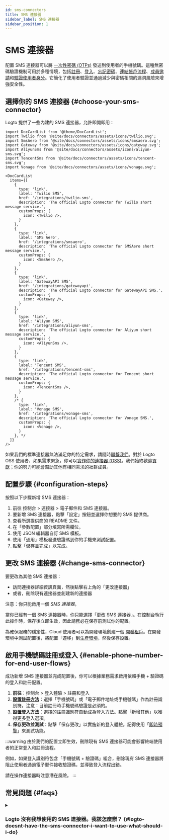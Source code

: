 ```yaml
---
id: sms-connectors
title: SMS 連接器
sidebar_label: SMS 連接器
sidebar_position: 1
---
```


# SMS 連接器

配置 SMS 連接器可以將 [一次性密碼 (OTPs)](https://auth.wiki/otp) 發送到使用者的手機號碼。這種無密碼驗證機制可用於多種情境，包括[註冊](/end-user-flows/sign-up-and-sign-in/sign-up)、[登入](/end-user-flows/sign-up-and-sign-in/sign-in)、[忘記密碼](/end-user-flows/sign-up-and-sign-in/reset-password)、[連結帳戶流程](/end-user-flows/sign-up-and-sign-in/social-sign-in#account-linking)、[成員邀請](/end-user-flows/organization-experience/invite-organization-members)和[驗證使用者身分](/end-user-flows/security-verification)。它簡化了使用者驗證並通過減少與密碼相關的漏洞風險來增強安全性。

## 選擇你的 SMS 連接器 \{#choose-your-sms-connector}

Logto 提供了一些內建的 SMS 連接器，允許即開即用：

```mdx-code-block
import DocCardList from '@theme/DocCardList';
import Twilio from '@site/docs/connectors/assets/icons/twilio.svg';
import SmsAero from '@site/docs/connectors/assets/icons/smsaero.svg';
import Gateway from '@site/docs/connectors/assets/icons/gateway.svg';
import AliyunSms from '@site/docs/connectors/assets/icons/aliyun-sms.svg';
import TencentSms from '@site/docs/connectors/assets/icons/tencent-sms.svg';
import Vonage from '@site/docs/connectors/assets/icons/vonage.svg';

<DocCardList
  items={[
    {
      type: 'link',
      label: 'Twilio SMS',
      href: '/integrations/twilio-sms',
      description: 'The official Logto connector for Twilio short message service.',
      customProps: {
        icon: <Twilio />,
      }
    },
    {
      type: 'link',
      label: 'SMS Aero',
      href: '/integrations/smsaero',
      description: 'The official Logto connector for SMSAero short message service.',
      customProps: {
        icon: <SmsAero />,
      }
    },
    {
      type: 'link',
      label: 'GatewayAPI SMS',
      href: '/integrations/gatewayapi',
      description: 'The official Logto connector for GatewayAPI SMS.',
      customProps: {
        icon: <Gateway />,
      }
    },
    {
      type: 'link',
      label: 'Aliyun SMS',
      href: '/integrations/aliyun-sms',
      description: 'The official Logto connector for Aliyun short message service.',
      customProps: {
        icon: <AliyunSms />,
      }
    },
    {
      type: 'link',
      label: 'Tencent SMS',
      href: '/integrations/tencent-sms',
      description: 'The official Logto connector for Tencent short message service.',
      customProps: {
        icon: <TencentSms />,
      }
    },
    /* {
      type: 'link',
      label: 'Vonage SMS',
      href: '/integrations/vonage-sms',
      description: 'The official Logto connector for Vonage SMS.',
      customProps: {
        icon: <Vonage />,
      }
    }, */
  ]}
/>
```

如果我們的標準連接器無法滿足你的特定需求，請隨時[聯繫我們](https://logto.productlane.com/roadmap)。對於 Logto OSS 使用者，如果需求緊急，你可以[實作你的連接器 (OSS)](/logto-oss/develop-your-connector/implement-connectors#build-a-passwordless-connector)。我們始終歡迎[貢獻](/logto-oss/contribution)；你的努力可能會幫助其他有相同需求的社群成員。

## 配置步驟 \{#configuration-steps}

按照以下步驟新增 SMS 連接器：

1. 前往 <CloudLink to="/connectors/passwordless">控制台 > 連接器 > 電子郵件和 SMS 連接器</CloudLink>。
2. 要新增 SMS 連接器，點擊「設定」按鈕並選擇你想要的 SMS 提供商。
3. 查看所選提供商的 README 文件。
4. 在「參數配置」部分填寫所需欄位。
5. 使用 JSON 編輯器自訂 SMS 模板。
6. 使用「通用」模板發送驗證碼到你的手機來測試配置。
7. 點擊「儲存並完成」以完成。

## 更改 SMS 連接器 \{#change-sms-connector}

要更改為其他 SMS 連接器：

- 訪問連接器詳細資訊頁面，然後點擊右上角的「更改連接器」
- 或者，刪除現有連接器並創建新的連接器

注意：你只能啟用一個 _SMS 連接器_。

當你已經有一個 SMS 連接器時，你只能選擇「更改 SMS 連接器」。在控制台執行此操作時，保存後立即生效，因此請務必在保存前測試你的配置。

為確保服務的穩定性，Cloud 使用者可以為開發環境創建一個 [開發租戶](/logto-cloud/tenant-settings#development)。在開發環境中測試配置後，將配置「遷移」到[生產環境](/logto-cloud/tenant-settings#production)，然後保存設置。

## 啟用手機號碼註冊或登入 \{#enable-phone-number-for-end-user-flows}

成功新增 SMS 連接器並完成配置後，你可以根據業務需求啟用依賴手機 + 驗證碼的登入和註冊配置。

1. **前往**：<CloudLink to="/sign-in-experience/sign-up-and-sign-in">控制台 > 登入體驗 > 註冊和登入</CloudLink>
2. [**設置註冊方法**](/end-user-flows/sign-up-and-sign-in/sign-up)：選擇「手機號碼」或「電子郵件地址或手機號碼」作為註冊識別符。注意：目前註冊時手機號碼驗證是必須的。
3. [**設置登入方法**](/end-user-flows/sign-up-and-sign-in/sign-in)：選擇的註冊識別符自動成為登入方法。點擊「新增其他」以獲得更多登入選項。
4. **保存更改並測試**：點擊「保存更改」以實施新的登入體驗。記得使用「[即時預覽](/customization/live-preview)」來測試功能。

:::warning
由於我們的配置立即生效，刪除現有 SMS 連接器可能會影響終端使用者的正常登入和註冊流程。

例如，如果登入識別符包含「手機號碼 + 驗證碼」組合，刪除現有 SMS 連接器將阻止使用者通過電子郵件接收驗證碼，並導致登入流程出錯。

請在操作連接器時注意潛在風險。
:::

## 常見問題 \{#faqs}

<details>
<summary>

### Logto 沒有我想使用的 SMS 連接器。我該怎麼辦？ \{#logto-doesnt-have-the-sms-connector-i-want-to-use-what-should-i-do}

</summary>

我們仍在開發更多連接器。如果你需要更多選擇，請在 Discord 上告訴我們你的需求，並在 [GitHub](https://github.com/logto-io/logto/issues) 上提交功能請求。如果你需要進一步的協助，也可以[通過電子郵件聯繫我們](mailto:contact@logto.io)。

對於開源 Logto 使用者，我們提供了一種易於擴展的連接器創建方法，允許你根據特定情境[自訂你的連接器](/logto-oss/develop-your-connector)。我們始終歡迎提交 pull request 給 Logto，以便社群中的其他人也能從你的工作中受益。

</details>
